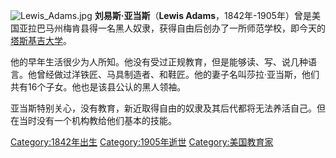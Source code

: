 {{unreferenced|time=2019-06-16T02:22:37+00:00}}
[[File:Lewis_Adams.jpg|thumb]]
'''刘易斯·亚当斯'''（'''Lewis Adams'''，1842年-1905年）曾是美国亚拉巴马州梅肯县得一名黑人奴隶，获得自由后创办了一所师范学校，即今天的[[塔斯基吉大学|塔斯基吉大学]]。

他的早年生活很少为人所知。他没有受过正规教育，但是能够读、写、说几种语言。他曾经做过洋铁匠、马具制造者、和鞋匠。他的妻子名叫莎拉·亚当斯，他们共有16个子女。他也是该县公认的黑人领袖。

亚当斯特别关心，没有教育，新近取得自由的奴隶及其后代都将无法养活自己。但在当时没有一个机构教给他们基本的技能。

{{DEFAULTSORT:Adams, Lewis}}

[[Category:1842年出生|Category:1842年出生]]
[[Category:1905年逝世|Category:1905年逝世]]
[[Category:美国教育家|Category:美国教育家]]
